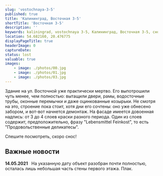 ```yaml
---
slug: 'vostochnaya-3-5'
published: true
title: 'Калининград, Восточная 3-5'
shortTitle: 'Восточная 3-5'
description: ''
keywords: kaliningrad, vostochnaya 3-5, Калининград, Восточная 3-5, снос, аварийный жилфонд
location: 54.682160, 20.476775
displayPageTitle: true
headerImage: 0
captureDate:
status: lost
valuable: true
images:
    - image: ./photos/00.jpg
    - image: ./photos/01.jpg
    - image: ./photos/03.jpg
---
```



<Container>

<ImageGallery
    images={props.pageContext.frontmatter.images}
    marginTop="3rem"
    marginBottom="3rem"
/>

Здание на ул. Восточной уже практически мертво. Его выпотрошили чуть менее, чем полностью: вытащили двери, рамы, водосточные трубы, оконные перемычки и даже оцинкованные козырьки. Не смотря на это, строение пока стоит, хотя дни его сочтены: оно уже обнесено забором, и вот-вот начнется демонтаж. На фасаде имеется довоенная надпись: от 3 до 4 слоев краски разного периода. Один из слоев содержит, предположительно, фразу "Lebensmittel Feinkost", то есть "Продовольственные деликатесы".

Спешите посмотреть, скоро снос!

<Reasons sold />

## Важные новости

**14.05.2021**&nbsp;&nbsp;&nbsp;На указанную дату объект разобран почти полностью, осталась лишь небольшая часть стены первого этажа. Плак.

</Container>

<Map location={props.pageContext.frontmatter.location} marginTop="3rem" />
